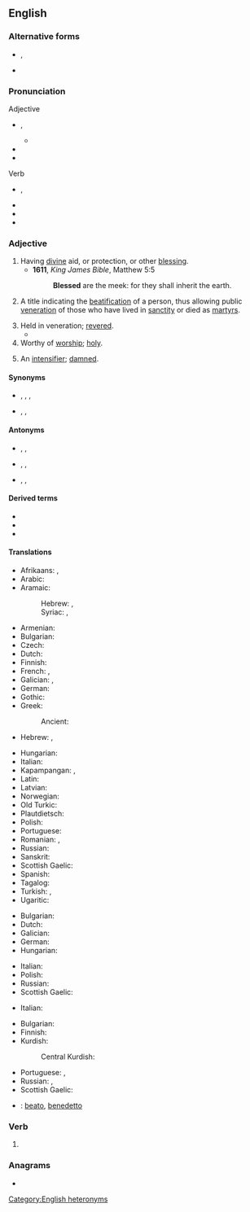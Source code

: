 {{also|blessèd|Blessed}}
==English==

===Alternative forms===
* {{l|en|blessèd}}, {{l|en|blesséd}} {{qualifier|poetic}}
* {{l|en|blest}} {{qualifier|archaic}}

===Pronunciation===
; Adjective
* {{enPR|blĕsʹĭd|blĕst}}, {{IPA|en|/ˈblɛsɪd/|/blɛst/}}
** {{audio|en|LL-Q1860 (eng)-Vealhurl-blessed (adj).wav|Audio (UK)}}
* {{rhymes|en|ɛsɪd|ɛst}}
* {{hyphenation|en|bless|ed}}
; Verb
* {{enPR|blĕst}}, {{IPA|en|/blɛst/}}
* {{audio|en|LL-Q1860 (eng)-Vealhurl-blessed (verb).wav |Audio (UK)}}
* {{rhymes|en|ɛst}}
* {{hyphenation|en|blessed}}

===Adjective===
{{en-adj}}

# Having [[divine]] aid, or protection, or other [[blessing]].
#* '''1611''', ''King James Bible'', Matthew 5:5
#*: '''Blessed''' are the meek: for they shall inherit the earth.
# {{lb|en|Roman Catholicism}} A title indicating the [[beatification]] of a person, thus allowing public [[veneration]] of those who have lived in [[sanctity]] or died as [[martyr]]s.
# Held in veneration; [[revere|revered]].
#* {{quote-book|1=en|year=1932|year_published=1965|author=Delos W. Lovelace|authorlink=Delos W. Lovelace|title=[[w:King Kong (1933 film)|King Kong]]|page=6|passage=‘My '''blessed''' Public must have a pretty girl’s face. Romance isn’t romance, adventure is as dull as dishwater...to my Public...unless, every so often, a face to sink a thousand ships, or is it saps? shows up.’}}
# Worthy of [[worship]]; [[holy]].
# {{lb|en|informal}} An [[intensifier]]; [[damned]].
#: {{ux|en|Not one '''blessed''' person offered to help me out.}}

====Synonyms====
* {{sense|revered}} {{l|en|revered}}, {{l|en|venerate|venerated}}, {{l|en|worship|worshipped}}, {{l|en|worship|worshiped}}
* {{sense|holy}} {{l|en|hallowed}}, {{l|en|holy}}, {{l|en|sacred}}

====Antonyms====
* {{sense|having divine aid, or protection, or other blessing}} {{l|en|condemned}}, {{l|en|cursed}}, {{l|en|damned}}
* {{sense|revered}} {{l|en|contemn|contemned}}, {{l|en|despise|despised}}, {{l|en|scorn|scorned}}
* {{sense|holy}} {{l|en|profane}}, {{l|en|unhallowed}}, {{l|en|unholy}}

====Derived terms====
* {{l|en|blessed event}}
* {{l|en|blessedly}}
* {{l|en|blessedness}}

====Translations====
{{trans-top|having divine aid, or protection, or other blessing}}
* Afrikaans: {{t|af|geseënd}}, {{t|af|welgeluksalig}}
* Arabic: {{t|ar|مُبَارَك}}
* Aramaic:
*: Hebrew: {{t|arc|בְּרִיךְ|tr=bərīḵ}}, {{t|arc|מְבָרַךְ|tr=məḇāraḵ}}
*: Syriac: {{t|arc|ܒܪܝܟ|tr=bərīḵ}}, {{t|arc|ܡܒܪܟ|tr=məḇāraḵ}}
* Armenian: {{t+|hy|օրհնյալ}}
* Bulgarian: {{t+|bg|благословен}}
* Czech: {{t|cs|požehnaný}}
* Dutch: {{t+|nl|gezegend}}
* Finnish: {{t|fi|siunattu}}
* French: {{t+|fr|bienheureux}}, {{t+|fr|béni}}
* Galician: {{t|gl|bendicido}}, {{t|gl|bieito}}
* German: {{t+|de|gesegnet}}
* Gothic: {{t|got|𐌰𐌿𐌳𐌰𐌷𐌰𐍆𐍄𐍃}}
* Greek:
*: Ancient: {{t|grc|μακάριος}}
* Hebrew: {{t+|he|בָּרוּךְ|tr=barúkh}}, {{t|he|מבורך|alt=מבורך \ מְבֹרַךְ|tr=m'vorákh}}
{{trans-mid}}
* Hungarian: {{t+|hu|áldott}}
* Italian: {{t+|it|beato}}
* Kapampangan: {{t|pam|nuan}}, {{t|pam|nuwan}}
* Latin: {{t|la|beatus}}
* Latvian: {{t|lv|svētīts}}
* Norwegian: {{t|no|velsignet}}
* Old Turkic: {{t|otk|𐰴𐰆𐱃𐰞𐰆𐰍|tr=qutluɣ}}
* Plautdietsch: {{t|pdt|seelich}}
* Polish: {{t+|pl|błogosławiony}}
* Portuguese: {{t+|pt|abençoado}}
* Romanian: {{t+|ro|binecuvântat}}, {{t+|ro|blagoslovit}}
* Russian: {{t+|ru|благослове́нный}}
* Sanskrit: {{t+|sa|भद्र|n|tr=bhadra}}
* Scottish Gaelic: {{t|gd|naomh}}
* Spanish: {{t+|es|bendito}}
* Tagalog: {{t|tl|pinagpala}}
* Turkish: {{t+|tr|kutlu}}, {{t+|tr|mübarek}}
* Ugaritic: {{t|uga|𐎀𐎎𐎗𐎗}}
{{trans-bottom}}

{{trans-top|In Catholicism, a title indicating the beatification of a person}}
* Bulgarian: {{t+|bg|блажен}}
* Dutch: {{t+|nl|zalig}}
* Galician: {{t+|gl|beato}}
* German: {{t+|de|selig}}
* Hungarian: {{t+|hu|boldog}}
{{trans-mid}}
* Italian: {{t+|it|beato}}
* Polish: {{t+|pl|błogosławiony}}
* Russian: {{t+|ru|блаже́нный}}
* Scottish Gaelic: {{t|gd|naomh}}
{{trans-bottom}}

{{trans-top|held in veneration; revered}}
* Italian: {{t+|it|benedetto}}
{{trans-mid}}
{{trans-bottom}}

{{trans-top|worthy of worship; holy}}
* Bulgarian: {{t+|bg|свещен}}
* Finnish: {{t+|fi|pyhä}}
* Kurdish:
*: Central Kurdish: {{t+|ckb|پیرۆز}}
{{trans-mid}}
* Portuguese: {{t+|pt|bendito}}, {{t+|pt|bento}}
* Russian: {{t+|ru|свято́й}}, {{t+|ru|свяще́нный}}
* Scottish Gaelic: {{t|gd|naomh}}
{{trans-bottom}}

{{checktrans-top}}
* {{ttbc|it}}: [[beato]], [[benedetto]]
{{trans-mid}}
{{trans-bottom}}

===Verb===
{{head|en|verb form}}

# {{en-past of|bless}}

<!--Antonyms, etc, belong at the infinitive only

====Antonyms====
* {{l|en|cursed}}
* {{l|en|condemned}}
-->

===Anagrams===
* {{anagrams|en|a=bdeelss|bedless}}

[[Category:English heteronyms]]
{{catlangname|en|terms with unexpected syllabic -ed}}